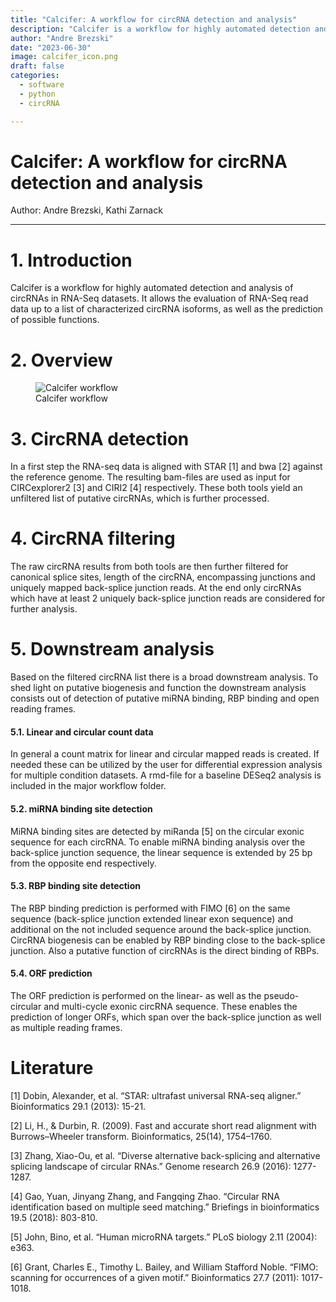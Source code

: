 ```yaml
---
title: "Calcifer: A workflow for circRNA detection and analysis"
description: "Calcifer is a workflow for highly automated detection and analysis of circRNAs in RNA-Seq datasets."
author: "Andre Brezski"
date: "2023-06-30"
image: calcifer_icon.png
draft: false
categories:
  - software
  - python
  - circRNA

---
```



# Calcifer: A workflow for circRNA detection and analysis
Author: Andre Brezski, Kathi Zarnack    

---

# 1. Introduction
Calcifer is a workflow for highly automated detection and analysis of circRNAs in RNA-Seq datasets. It allows the evaluation of RNA-Seq read data up to a list of characterized circRNA isoforms, as well as the prediction of possible functions.

# 2. Overview

![Calcifer workflow](/assets/images/calcifer_new_changed_workflow.png)

# 3. CircRNA detection
In a first step the RNA-seq data is aligned with STAR [1] and bwa [2] against the reference genome. The resulting bam-files are used as input for CIRCexplorer2 [3] and CIRI2 [4] respectively. These both tools yield an unfiltered list of putative circRNAs, which is further processed.

# 4. CircRNA filtering
The raw circRNA results from both tools are then further filtered for canonical splice sites, length of the circRNA, encompassing junctions and uniquely mapped back-splice junction reads. At the end only circRNAs which have at least 2 uniquely back-splice junction reads are considered for further analysis.

# 5. Downstream analysis
Based on the filtered circRNA list there is a broad downstream analysis. To shed light on putative biogenesis and function the downstream analysis consists out of detection of putative miRNA binding, RBP binding and open reading frames. 

#### 5.1. Linear and circular count data
In general a count matrix for linear and circular mapped reads is created. If needed these can be utilized by the user for differential expression analysis for multiple condition datasets. A rmd-file for a baseline DESeq2 analysis is included in the major workflow folder.

#### 5.2. miRNA binding site detection
MiRNA binding sites are detected by miRanda [5] on the circular exonic sequence for each circRNA. To enable miRNA binding analysis over the back-splice junction sequence, the linear sequence is extended by 25 bp from the opposite end respectively.

#### 5.3. RBP binding site detection
The RBP binding prediction is performed with FIMO [6] on the same sequence (back-splice junction extended linear exon sequence) and additional on the not included sequence around the back-splice junction. CircRNA biogenesis can be enabled by RBP binding close to the back-splice junction. Also a putative function of circRNAs is the direct binding of RBPs.

#### 5.4. ORF prediction
The ORF prediction is performed on the linear- as well as the pseudo-circular and multi-cycle exonic circRNA sequence. These enables the prediction of longer ORFs, which span over the back-splice junction as well as multiple reading frames.


# Literature
[1] Dobin, Alexander, et al. "STAR: ultrafast universal RNA-seq aligner." Bioinformatics 29.1 (2013): 15-21.

[2] Li, H., & Durbin, R. (2009). Fast and accurate short read alignment with Burrows–Wheeler transform. Bioinformatics, 25(14), 1754–1760.

[3] Zhang, Xiao-Ou, et al. "Diverse alternative back-splicing and alternative splicing landscape of circular RNAs." Genome research 26.9 (2016): 1277-1287.

[4] Gao, Yuan, Jinyang Zhang, and Fangqing Zhao. "Circular RNA identification based on multiple seed matching." Briefings in bioinformatics 19.5 (2018): 803-810.

[5] John, Bino, et al. "Human microRNA targets." PLoS biology 2.11 (2004): e363.

[6] Grant, Charles E., Timothy L. Bailey, and William Stafford Noble. "FIMO: scanning for occurrences of a given motif." Bioinformatics 27.7 (2011): 1017-1018.
